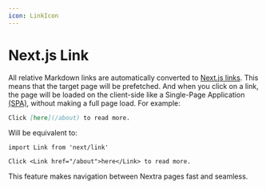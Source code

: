 ```yaml
---
icon: LinkIcon
---
```


# Next.js Link

All relative Markdown links are automatically converted to
[Next.js links](https://nextjs.org/docs/app/building-your-application/routing/linking-and-navigating).
This means that the target page will be prefetched. And when you click on a
link, the page will be loaded on the client-side like a Single-Page Application
[(SPA)](https://en.wikipedia.org/wiki/Single-page_application), without making a
full page load. For example:

```md filename="Markdown"
Click [here](/about) to read more.
```

Will be equivalent to:

```mdx filename="MDX"
import Link from 'next/link'

Click <Link href="/about">here</Link> to read more.
```

This feature makes navigation between Nextra pages fast and seamless.
